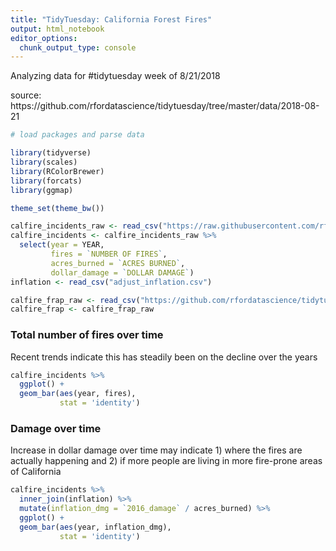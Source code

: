 ```yaml
---
title: "TidyTuesday: California Forest Fires"
output: html_notebook
editor_options: 
  chunk_output_type: console
---
```

Analyzing data for #tidytuesday week of 8/21/2018

source: https://github.com/rfordatascience/tidytuesday/tree/master/data/2018-08-21

```r
# load packages and parse data

library(tidyverse)
library(scales)
library(RColorBrewer)
library(forcats)
library(ggmap)

theme_set(theme_bw())

calfire_incidents_raw <- read_csv("https://raw.githubusercontent.com/rfordatascience/tidytuesday/master/data/2018-08-21/cal-fire-incidents.csv")
calfire_incidents <- calfire_incidents_raw %>%
  select(year = YEAR,
         fires = `NUMBER OF FIRES`,
         acres_burned = `ACRES BURNED`,
         dollar_damage = `DOLLAR DAMAGE`)
inflation <- read_csv("adjust_inflation.csv")

calfire_frap_raw <- read_csv("https://github.com/rfordatascience/tidytuesday/raw/master/data/2018-08-21/week21_calfire_frap.csv")
calfire_frap <- calfire_frap_raw
```

### Total number of fires over time

Recent trends indicate this has steadily been on the decline over the years
```r
calfire_incidents %>%
  ggplot() + 
  geom_bar(aes(year, fires), 
           stat = 'identity')
```

### Damage over time

Increase in dollar damage over time may indicate 1) where the fires are actually happening and 2) if more people are living in more fire-prone areas of California
```r
calfire_incidents %>%
  inner_join(inflation) %>%
  mutate(inflation_dmg = `2016_damage` / acres_burned) %>%
  ggplot() +
  geom_bar(aes(year, inflation_dmg), 
           stat = 'identity')
```
